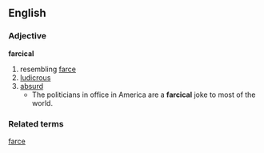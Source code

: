 == English ==
=== Adjective ===
'''farcical'''
#resembling [[farce]]
#[[ludicrous]]
#[[absurd]]
#* The politicians in office in America are a '''farcical''' joke to most of the world.
=== Related terms ===
[[farce]]